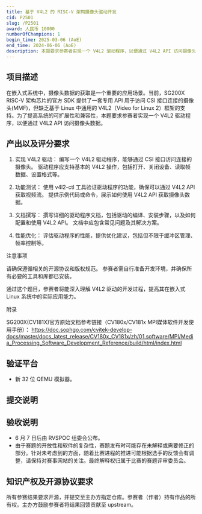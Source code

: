 ```yaml
---
title: 基于 V4L2 的 RISC-V 架构摄像头驱动开发
cid: P2501
slug: /P2501
award: 人民币 10000
numberOfChampions: 1
begin_time: 2025-03-06 (AoE)
end_time: 2024-06-06 (AoE)
description: 本题要求参赛者实现一个 V4L2 驱动程序，以便通过 V4L2 API 访问摄像头数据。
---
```



<ChallengesMetaInDoc />


## 项目描述

在嵌入式系统中，摄像头数据的获取是一个重要的应用场景。当前，SG200X RISC-V 架构芯片的官方 SDK 提供了一套专用 API 用于访问 CSI 接口连接的摄像头(MMF)，但缺乏基于 Linux 中通用的 V4L2（Video for Linux 2）框架的支持。为了提高系统的可扩展性和兼容性，本题要求参赛者实现一个 V4L2 驱动程序，以便通过 V4L2 API 访问摄像头数据。

## 产出以及评分要求

1. 实现 V4L2 驱动：
编写一个 V4L2 驱动程序，能够通过 CSI 接口访问连接的摄像头。
驱动程序应支持基本的 V4L2 操作，包括打开、关闭设备、读取帧数据、设置格式等。

2. 功能测试：
使用 v4l2-ctl 工具验证驱动程序的功能，确保可以通过 V4L2 API 获取视频流。
提供示例代码或命令，展示如何使用 V4L2 API 获取摄像头数据。

3. 文档撰写：
撰写详细的驱动程序文档，包括驱动的编译、安装步骤，以及如何配置和使用 V4L2 API。
文档中应包含常见问题及其解决方案。

4. 性能优化：
评估驱动程序的性能，提供优化建议，包括但不限于缓冲区管理、帧率控制等。

注意事项

请确保遵循相关的开源协议和版权规范。
参赛者需自行准备开发环境，并确保所有必要的工具和库都已安装。

通过这个题目，参赛者将能深入理解 V4L2 驱动的开发过程，提高其在嵌入式 Linux 系统中的实际应用能力。

附录

SG200X(CV181X)官方原始文档参考链接（CV180x/CV181x MPI媒体软件开发使用手册）：
https://doc.sophgo.com/cvitek-develop-docs/master/docs_latest_release/CV180x_CV181x/zh/01.software/MPI/Media_Processing_Software_Development_Reference/build/html/index.html

## 验证平台

- 新 32 位 QEMU 模拟器。

## 提交说明


<Req submissionRepoUrl="https://github.com/rv2036/rvspoc-P2501-v4l2" deadline="2025 年 6 月 7 日 (AoE)" />

## 验收说明

- 6 月 7 日后由 RVSPOC 组委会公布。
- 由于赛题的开放性和软件的复杂性，赛题发布时可能存在未解释或需要修正的部分。针对未考虑到的方面，随着比赛进程的推进可能根据选手的反馈会有调整，请保持对赛事网站的关注。最终解释权归属于比赛的赛题评审委员会。

## 知识产权及开源协议要求

所有参赛结果要求开源，并提交至主办方指定仓库。参赛者（作者）持有作品的所有权。主办方鼓励参赛者将结果回馈贡献至 upstream。
